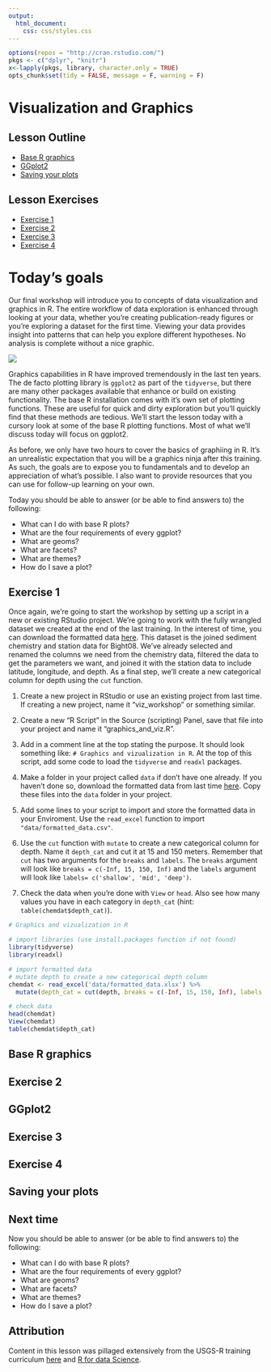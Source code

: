 ```yaml
---
output:
  html_document:
    css: css/styles.css
---
```


```r
options(repos = "http://cran.rstudio.com/")
pkgs <- c("dplyr", "knitr")
x<-lapply(pkgs, library, character.only = TRUE)
opts_chunk$set(tidy = FALSE, message = F, warning = F)
```

<script src="js/hideoutput.js"></script>

# Visualization and Graphics

## Lesson Outline

* [Base R graphics]
* [GGplot2]
* [Saving your plots]

## Lesson Exercises

* [Exercise 1]
* [Exercise 2]
* [Exercise 3]
* [Exercise 4]

# Today's goals

Our final workshop will introduce you to concepts of data visualization and graphics in R.  The entire workflow of data exploration is enhanced through looking at your data, whether you're creating publication-ready figures or you're exploring a dataset for the first time. Viewing your data provides insight into patterns that can help you explore different hypotheses.  No analysis is complete without a nice graphic.  

![](figure/data-science.png)

Graphics capabilities in R have improved tremendously in the last ten years. The de facto plotting library is `ggplot2` as part of the `tidyverse`, but there are many other packages available that enhance or build on existing functionality.  The base R installation comes with it's own set of plotting functions.  These are useful for quick and dirty exploration but you'll quickly find that these methods are tedious.  We'll start the lesson today with a cursory look at some of the base R plotting functions.  Most of what we'll discuss today will focus on ggplot2.

As before, we only have two hours to cover the basics of graphiing in R. It’s an unrealistic expectation that you will be a graphics ninja after this training. As such, the goals are to expose you to fundamentals and to develop an appreciation of what’s possible. I also want to provide resources that you can use for follow-up learning on your own.

Today you should be able to answer (or be able to find answers to) the following:

* What can I do with base R plots?
* What are the four requirements of every ggplot?
* What are geoms?
* What are facets?
* What are themes?
* How do I save a plot?

## Exercise 1

Once again, we're going to start the workshop by setting up a script in a new or existing RStudio project. We're going to work with the fully wrangled dataset we created at the end of the last training.  In the interest of time, you can download the formatted data [here](https://github.com/SCCWRP/R_training_2018/raw/master/lessons/data/formatted_data.xlsx).  This dataset is the joined sediment chemistry and station data for Bight08. We've already selected and renamed the columns we need from the chemistry data, filtered the data to get the parameters we want, and joined it with the station data to include latitude, longitude, and depth.  As a final step, we'll create a new categorical column for depth using the `cut` function.  

1. Create a new project in RStudio or use an existing project from last time. If creating a new project, name it "viz_workshop" or something similar.

1. Create a new "R Script" in the Source (scripting) Panel, save that file into your project and name it "graphics_and_viz.R".

1. Add in a comment line at the top stating the purpose. It should look something like: `# Graphics and vizualization in R`.  At the top of this script, add some code to load the `tidyverse` and `readxl` packages.

1. Make a folder in your project called `data` if don't have one already. If you haven't done so, download the formatted data from last time [here](https://github.com/SCCWRP/R_training_2018/raw/master/lessons/data/formatted_data.xlsx). Copy these files into the `data` folder in your project.

1. Add some lines to your script to import and store the formatted data in your Enviroment. Use the `read_excel` function to import `"data/formatted_data.csv"`. 

1. Use the `cut` function with `mutate` to create a new categorical column for depth. Name it `depth_cat` and cut it at 15 and 150 meters.  Remember that `cut` has two arguments for the `breaks` and `labels`.  The `breaks` argument will look like `breaks = c(-Inf, 15, 150, Inf)` and the `labels` argument will look like `labels= c('shallow', 'mid', 'deep')`.  

1. Check the data when you're done with `View` or `head`.  Also see how many values you have in each category in `depth_cat` (hint: `table(chemdat$depth_cat)`).

<div class="fold s o">
```r
# Graphics and vizualization in R

# import libraries (use install.packages function if not found)
library(tidyverse)
library(readxl)

# import formatted data
# mutate depth to create a new categorical depth column
chemdat <- read_excel('data/formatted_data.xlsx') %>% 
  mutate(depth_cat = cut(depth, breaks = c(-Inf, 15, 150, Inf), labels = c('shallow', 'mid', 'deep')))

# check data
head(chemdat)
View(chemdat)
table(chemdat$depth_cat)
```
</div>

## Base R graphics


## Exercise 2

## GGplot2

## Exercise 3

## Exercise 4

## Saving your plots

## Next time 

Now you should be able to answer (or be able to find answers to) the following:

* What can I do with base R plots?
* What are the four requirements of every ggplot?
* What are geoms?
* What are facets?
* What are themes?
* How do I save a plot? 

## Attribution

Content in this lesson was pillaged extensively from the USGS-R training curriculum [here](https://github.com/USGS-R/training-curriculum) and [R for data Science](https://github.com/hadley/r4ds).
